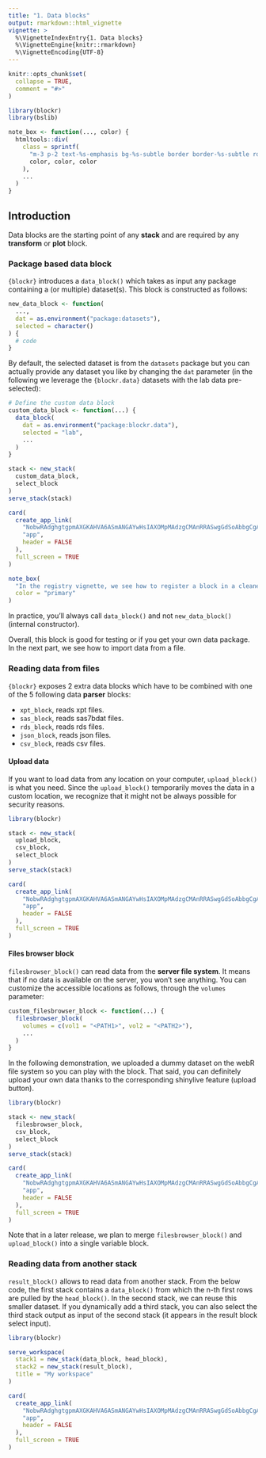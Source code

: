 ```yaml
---
title: "1. Data blocks"
output: rmarkdown::html_vignette
vignette: >
  %\VignetteIndexEntry{1. Data blocks}
  %\VignetteEngine{knitr::rmarkdown}
  %\VignetteEncoding{UTF-8}
---
```


```r
knitr::opts_chunk$set(
  collapse = TRUE,
  comment = "#>"
)
```

```r
library(blockr)
library(bslib)

note_box <- function(..., color) {
  htmltools::div(
    class = sprintf(
      "m-3 p-2 text-%s-emphasis bg-%s-subtle border border-%s-subtle rounded-3",
      color, color, color
    ),
    ...
  )
}
```

## Introduction

Data blocks are the starting point of any __stack__ and are required by any __transform__ or __plot__ block.

### Package based data block

`{blockr}` introduces a `data_block()` which takes as input any package containing a (or multiple) dataset(s).
This block is constructed as follows:

```r
new_data_block <- function(
  ...,
  dat = as.environment("package:datasets"),
  selected = character()
) {
  # code  
}
```

By default, the selected dataset is from the `datasets` package but you can actually provide any dataset you like by changing the `dat` parameter
(in the following we leverage the `{blockr.data}` datasets with the lab data pre-selected):

```r
# Define the custom data block
custom_data_block <- function(...) {
  data_block(
    dat = as.environment("package:blockr.data"),
    selected = "lab",
    ...
  )
}

stack <- new_stack(
  custom_data_block, 
  select_block
)
serve_stack(stack)
```

```r
card(
  create_app_link(
    "NobwRAdghgtgpmAXGKAHVA6ASmANGAYwHsIAXOMpMAdzgCMAnRRASwgGdSoAbbgCgA6YOtyIEA1gyG4ABAzioi7GQF4ZQgBalSqdogD0+kWMkBaIgwDmGSy1IaArnQwsi+2o1PzF7IQEoBCG4WRigGAE8+YwkGAKCQhjDI6MkMABMoLjjAggdOIhgAfQyuQpSZAB5TGQAzBwgCUlcIPgw2vxkQQJkZEqgy0QlBCB6ektUZKHYMCgA3FgYSeDJBMFQoCShLOEQUhnTMqH9cbtH2OG44Rrg0iaFuKDppU562jFO4gF9AwM4N8Uq1QgcGohT+Q1OuXyRT6AxMslO50ujThEkCcXODFmcDBXCG4PEfjAnwAukA", #nolint
    "app",
    header = FALSE
  ),
  full_screen = TRUE
)
```

```r
note_box(
  "In the registry vignette, we see how to register a block in a cleaner way.",
  color = "primary"
)
```

In practice, you'll always call `data_block()` and not `new_data_block()` (internal constructor).

Overall, this block is good for testing or if you get your own data package. In the next part, we see how to import
data from a file.

### Reading data from files

`{blockr}` exposes 2 extra data blocks which have to be combined with one 
of the 5 following data __parser__ blocks:

- `xpt_block`, reads xpt files.
- `sas_block`, reads sas7bdat files.
- `rds_block`, reads rds files.
- `json_block`, reads json files.
- `csv_block`, reads csv files.

#### Upload data

If you want to load data from any location on your computer, `upload_block()` is what you need.
Since the `upload_block()` temporarily moves the data in a custom location, we recognize that it might not be always possible
for security reasons.

```r
library(blockr)

stack <- new_stack(
  upload_block,
  csv_block,
  select_block
)
serve_stack(stack)
```

```r
card(
  create_app_link(
    "NobwRAdghgtgpmAXGKAHVA6ASmANGAYwHsIAXOMpMAdzgCMAnRRASwgGdSoAbbgCgA6YOtyIEA1gyG4ABAzioi7GQF4ZQgBalSqdogD0+kWMkBaIgwDmGSy1IaArnQwsi+2o1PzF7IQEoBCG4WRigGAE8+YwkGAIhAzigJGQAeUxkIOGoAfUSJQQgZGQdUUSgAE2zo8VxAooJ2ADcq0Qlawpl2OG44AlIWk0C4roZGuFyufLzxOLAAXwBdIA", #nolint
    "app",
    header = FALSE
  ),
  full_screen = TRUE
)
```

#### Files browser block

`filesbrowser_block()` can read data from the __server file system__.
It means that if no data is available on the server, you won't see anything.
You can customize the accessible locations as follows, through the `volumes` parameter:

```r
custom_filesbrowser_block <- function(...) {
  filesbrowser_block(
    volumes = c(vol1 = "<PATH1>", vol2 = "<PATH2>"),
    ...
  )
}
```

In the following demonstration, we uploaded a dummy dataset on the webR file system so you can play with
the block. That said, you can definitely upload your own data thanks to the corresponding
shinylive feature (upload button).

```r
library(blockr)

stack <- new_stack(
  filesbrowser_block,
  csv_block,
  select_block
)
serve_stack(stack)
```

```r
card(
  create_app_link(
    "NobwRAdghgtgpmAXGKAHVA6ASmANGAYwHsIAXOMpMAdzgCMAnRRASwgGdSoAbbgCgA6YOtyIEA1gyG4ABAzioi7GQF4ZQgBalSqdogD0+kWMkBaIgwDmGSy1IaArnQwsi+2o1PzF7IQEoBCG4WRigGAE8+YwkGAIhAzigJGQAeUxkIOGoAfUSJQQgZGQAzFm44dkYianY4Bmzo8VxAooJ2ADcG0Qlmwpla8oJSLpNAuNqGdrhcrny88TiwAF9ccGh4KgB5bnCYVBY27IBxWAqMNva8QhJySmQ4ABM7VwhcR+eSbJYHt6fSF+yDgY3Fw4TgYVwBDs4UhRAcZAi2WK3CglkBwNh8NIiIgYlwiQYwweUHIbwgD2yxNJxD2cH+-0+VLguBY7AAEnBuA9AgBGAAcAE4AGwyADKDhg8AYMm2u32bVwPNw+neDI4+iV-OFuAAgvY2FBlSwYKiKvpkaj2PojlgAKIYVAQSy4G222QinWoBhlRUAVhknu9IJFgGQCGQ8gDMAa9Pt5AoADPGxRKpTKdnsDuxcAAmZWql5W3M8hPx3AABTCrKNJssZotlitADEsDqHU7cM2dbhuzyACwyACyUHCMjD2b5MqGRDodV6xfj-fFkrqablmdwEbzfwL+k3897uFFpAwMgAMnCq-pjaarfWrQBVUWtx3Ox9dvuD4fd8MyABSDh2UcZGzEUADkiCmGAZwYOcEwnJdU1lDMFV9LcPnVVD5z5XBz3JEhqxvc0UQba0ACEsDbZ0jnIxUo3-HZu2zAB2aMgyAiMeUnUhp1nOMeWzZNl2lJD5SzIU0LVK1xOLfjD24iQNCIbgYAI2tb2Iq1RQAdXtF9Dx090-wAmFmKMhiZH9IcRzHFj6JhPiRQQlcRPXX1SxVbcSCtNzFQFHlxNIupgleK8azrDTrVtCi9KOKLu1wQAUAlwcDSBkDROQeGQHgcOAZG4mRqDCONsyTJzhPTUTcCYiSd2q4sSt1MhaAYVAKFU8LLX0UjbVPSjcG609FX7HUHEsBxOA3JMRrGibsyjQMyiA-ixQUcgoN4iB6sXFNnIq9dsI89CrWwrby0rLNQsIu99E7PrO1kf07JzWzjNkfsrKA0ynuK+CdvKtcFQFGqvP0IH6uwnUYE4OpiRUy61KIzrQNtAARPrkZRnMJye5bpvG0hFRYj6w1x0b8dgiMBLK1dkKzHl3PzEH6d8ymcKUAMnU5Cp2vUzq3z6t9JrMmEPzxiaIyTOyluGsmJrjCNHL+mnKp5JVDskjVNQFBX+qCtgecRkjYui9tjdkTixYJ-yA1lq2lo9W3YN7UqlZclC1cZjCted3AOW4dg2HEFgDeuxsAElQLuiP4qSlK0oyrKcryogCqKzaBV7bahOV1zc3VndfSLDOD1wh58PhjqjfIvrqKwGPkqIVL0q5RPcvywqpHT3tfuzt26bzz2rVk4tu7ZvCQuvBHrtrmuaOzAVhaGm2ZoJkDhel5fybjQvBMQvaFUjYH1UP4tC99zkA4gIOQ4i8PI70u-fMXmR5sdj8pbDF-N7l9PfUV3v950wPPnJmB5T7iQHJyOgcIGCZBvp1HUj4+qINFDmAS4FILQVkBOFGcACBwHWjBbM6CIIEOgkBGQOC8FkI2sWIULsAEAzpqhEBx9MLClLFgIgJp4EkTDgAFWfO2ARXZsz+ktoqTiopVo0KIeI22S0pEyMIbBIUWc95MMVOJVhQ9pLCgPPwog4hwhEF4VaX8ZZ77tgsaBRUSZNhTiwdmfsDjuJYNVp9FxjjaHCh7ho2mhMj5Dzqr43AABhFgDhiSZQeLlAcABLgAHgcUxFdeYkQHLaAAGn1TJWTFQCVcTxIhLEinuIEjZLixTYJMSpq7QBioDqDw1CdAUtTcADgAD8QAIOlCeYV0lNiwEcO6wycwOxXpIlaqA1pOImfjRR0zZk+KYv-fxKsgY6I1GDNpECbgMHiTwMx+gwk6isc6U5tieQvXMhbN+2NjIULuZMuMfIGHrPXA1LZDVixvI6UocQ7RDRpMNg+LAooBbgqfk9L+EiSrr0-q-F56c+TqN2po7MHtPLqkxb5VFbNlA6k5uUC6k9K4PifALJ8WNF6k0mTIEUH9wwCQka8vx6KAnEKCfoLlvzsLSLhCCEF10ADSmwTbOjFXXa5SzZGyEKd4mCMrpEzNkRQhVbifECjqYwzlm5vl7gFNq-qYR8GiGgMc20ooyx9StWWHMj1XoyAXnC-sTLnXfwJnGYUu8OWVWcdygNxZtR6hRGQYFZLBn6H5npQWxZn4y0mfC91iat4QBKomX1-1OUsOaWInMiZSyinCA8TIMJhURRQcgx8fpZUqJ-GU2ckY63kM-pxRtMFAgZrRdm-12i83iW7bqfUFqK2dVdDXO0tFPU5hdW-TiY453Iozey3trl9XNN9JuFdusWAACs2DOjHSRMJbJznhLPdgmdziZ2hmAqmn+JVlrUz7rgX0wDN0HifbmUu5dI2grIhKl0c8bkixZY7MRCLmUzq7fGa2L6Gm+k2ZuoGT7xJYFcFlXKv4oCZBYAwVJ-7rrkSEc6EjD1r3PPJlGMcVHH3xnhQhzRQosVHX0CxgtDVDHGMIwMgDNi+o2JzHRR5JVcWUM9cBBjSpMVQYk5bKTuLYM3qYwEoUG7sVSW3Qxg8FZvSkr46HFsoyuzdiSsp1dOcFRqO5TZsT2FzyEuJdzY9FLSO4EFmZ3oJVKZZqs1mCM7StmBdzD53MpF9N0Fw8yVz+gq16RQfXYq-YtJsHIGuhU89A07IDWEjQsASAsEScc26D8Ww5jdbhhwYQYQWRkI2egDBqsRHGX+KrNWKH9ga4wZr9l07jhkKlsgfr1wS25WN8Gh5cPiFSgOCwdgABexzRT3jDn1FbYcpndaazVwm9XGu9amSTBe23DvywEkN9L-mNysY1hxFmP6oDiFymWFEUIfixZje2QWMgusHd28207u3+wk39EDlr8sRSXZGwqVmwWi46xOAwGArJemmD07cIODBeltVi8bGucUGX7Z6wDkU4OYR3utuTp2SZocZazL6XNmn9CM98j7JHKP2Bo4xxQLHOP+lXQivjmKcUvNx2bjEpO7c04jxS2lmHDP+3M7-mzg8YSLD-GgFlAA5JDVqC2Fu8cF51ERfURH13FwnbKbcU4dzjN3Qb8v6cbg02xiMhrR6imm7N+bpAluxY2+t1bQscMQEOxJ6nEs2th465-Cc1Pt4Xad9diMH7mep98mfTY7BRDHNAuK9G4ra3U8g9Tj8Y4wf-Yh7-KHyfX0RiZ279hKv1eEgNDrvXcADdG6nhFU3elzdr1D+HyvJOWtD-axECho+dvV7obTuvDSdbBb0fQw8ABHar1AZAADUeDlHLURiKX3XzUv5MT2fJl49V5FgvMc1+x99boXL4bzvAvjZCTZsOEAOA9Z6LFxBfhatfhWdaPcPE7G-Z6MA2PIoCAx-VRCcOnFPJpdPVpIUbCI4eQXEEQGLI-TqUrdse6InMvB-S-XAEHcMUgs7dOWpR3V-FPZDdPHZdpL3dACwHvclfQATPSITL+MvKMSPJaAQyAuMVZOgq7V9H2LZH2YsVZXAb-X-Jrf-PAkiQA4At6C-Q7HkGfQ7GjcMHQ3bV5BfegyQ27HcXsLWP5U8J7F7N7b4Y5E-DzM-YQ+Am9MvCpe9TQwwlFF-CQhpXsAeZnAIvFA8L3BgKAPdOAdoDgqNAATXvBGT0niKOCvTLzgLIJYmOy8LnwFD5EQMX00V7Fdw1iKLxWwjCR4EsF21i0uT6kuWnRLyoIBz0IGwT3Tm1XEIV3ILTzY0zl8mNR1G4GglIHaDKHKBK2MzKy7Aj0gLmmyJhAnDHBcLIO9V8K6N7EbxKPYQzhwjGLgHyyEjzwLz0nz2lQEhLxYncM+kuJEPaPyJMP8KV16L0VyOSlRFwxiP40sUE0sVkBuNcPOMgMyOAkBPgNgwY06Od17GqmkOqgzVzC924FSmsOexkAiVIEP0M2P0pVjWpRmNcL+3gLv08LaIzVrweMKMYN6NQ0THEkMW9FxGOX72EUETsXmNazLwXWAjJ1uKfWML8M0V9BhM3ThLg1LD3x6ThCmBghqLOTqLOQKXZNaMgOWnv3ZNgw-CQNfV9BQLYx1ILT7EPDEA0GDliywCQT0nNNQRkH+LILmOpzvXtN5Lg3uIFLUwZmZzXyfWwjLDBBIEsDy1wyPRUKtClT6ilVkHSMO1L0gMWOAgMOrzEyTwpLU0CLYyFFCwY3CzgH3UPWOVPXPQLI0JLyTBL0+lLOdLXi1IaSC2aXaTEwgTKA+NMFb01ygA71pG7yZMETN1ZOINmNBLIIoOIXVJrxkFtE3wqGxBYFw3IN1JKNaRVyPBMEUmUmWx0nWwMnpiMjgRlX-F3K5L3PhGZDjHjBFG-3SwIB4BJEeHIO5TAQTHEj1BNNHRDOtDtEnTdBHIWhBGAk-BMhZRjG4HVX-N6GWAAF0gA", #nolint
    "app",
    header = FALSE
  ),
  full_screen = TRUE
)
```

Note that in a later release, we plan to merge `filesbrowser_block()` and `upload_block()` into
a single variable block.


### Reading data from another stack

`result_block()` allows to read data from another stack. From the below code, the first stack contains
a `data_block()` from which the n-th first rows are pulled by the `head_block()`. In the second stack,
we can reuse this smaller dataset. If you dynamically add a third stack, you can also select the third stack
output as input of the second stack (it appears in the result block select input).

```r
library(blockr)

serve_workspace(
  stack1 = new_stack(data_block, head_block),
  stack2 = new_stack(result_block),
  title = "My workspace"
)
```

```r
card(
  create_app_link(
    "NobwRAdghgtgpmAXGKAHVA6ASmANGAYwHsIAXOMpMAdzgCMAnRRASwgGdSoAbbgCgA6YOtyIEA1gyG4ABAzioi7GQF4ZQgBalSqdogD0+kWMkBaIgwDmGSy1IaArnQwsi+2o1PzF7IQEoBCG4WRigGAE8+YwkGAIhA9jgGADc4AH1qC3F2VCgCOEEIGRlOPPEARlUZCDhqNNKJPgATKC406PFZDTgoJvbRCT9cQOKG8QAmKpq6sb55dgduUn6TIZGZUjtuOCqhAFlwmUyGbNz8oUC4sABfAF0gA", #nolint
    "app",
    header = FALSE
  ),
  full_screen = TRUE
)
```
